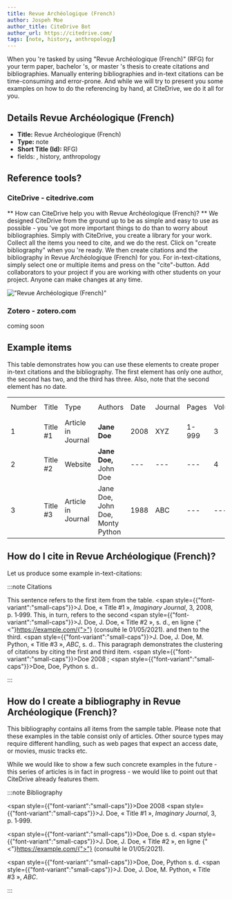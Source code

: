 ```yaml
---
title: Revue Archéologique (French)
author: Jospeh Moe
author_title: CiteDrive Bot
author_url: https://citedrive.com/
tags: [note, history, anthropology]
---
```


When you 're tasked by using "Revue Archéologique (French)" (RFG) for your term paper, bachelor 's, or master 's thesis to create citations and bibliographies.
Manually entering bibliographies and in-text citations can be time-consuming and error-prone. And while we will try to present you some examples on how to do the referencing by hand, at CiteDrive, we do it all for you.

## Details  Revue Archéologique (French)
* **Title:** Revue Archéologique (French)
* **Type:** note
* **Short Title (Id):** RFG)
* fields: , history, anthropology

## Reference tools?
### CiteDrive - citedrive.com
** How can CiteDrive help you with Revue Archéologique (French)? **
We designed CiteDrive from the ground up to be as simple and easy to use as possible - you 've got more important things to do than to worry about bibliographies. Simply with CiteDrive, you create a library for your work. Collect all the items you need to cite, and we do the rest. Click on "create bibliography" when you 're ready. We then create citations and the bibliography in Revue Archéologique (French) for you. For in-text-citations, simply select one or multiple items and press on the "cite"-button. Add collaborators to your project if you are working with other students on your project. Anyone can make changes at any time.


!["Revue Archéologique (French)"](images/revue-archeologique-french.svg "Choose Revue Archéologique (French) in the CiteDrive App")

### Zotero - zotero.com

coming soon

## Example items

This table demonstrates how you can use these elements to create proper in-text citations and the bibliography. The first element has only one author, the second has two, and the third has three. Also, note that the second element has no date.


<table>
  <tr>
   <td>Number
   </td>
   <td>Title
   </td>
   <td>Type
   </td>
   <td>Authors
   </td>
   <td>Date
   </td>
   <td>Journal
   </td>
   <td>Pages
   </td>
   <td>Volume
   </td>
   <td>Issue
   </td>
   <td>Access Date
   </td>
  </tr>
  <tr>
   <td>1
   </td>
   <td>Title #1
   </td>
   <td>Article in Journal
   </td>
   <td><strong>Jane Doe</strong>
   </td>
   <td>2008
   </td>
   <td>XYZ
   </td>
   <td>1-999
   </td>
   <td>3
   </td>
   <td>2
   </td>
   <td>--
   </td>
  </tr>
  <tr>
   <td>
2
   </td>
   <td>Title #2
   </td>
   <td>Website
   </td>
   <td><strong>Jane Doe, </strong>John Doe
   </td>
   <td>---
   </td>
   <td>---
   </td>
   <td>---
   </td>
   <td>4
   </td>
   <td>---
   </td>
   <td>2020-05-01
   </td>
  </tr>
  <tr>
   <td>3
   </td>
   <td>Title #3
   </td>
   <td>Article in Journal
   </td>
   <td>Jane Doe, John Doe, Monty Python
   </td>
   <td>1988
   </td>
   <td>ABC
   </td>
   <td>---
   </td>
   <td>---
   </td>
   <td>16
   </td>
   <td>---
   </td>
  </tr>
</table>



## How do I cite in  Revue Archéologique (French)?

Let us produce some example in-text-citations:

:::note Citations


This sentence refers to the first item from the table. <span style={{"font-variant":"small-caps"}}>J. Doe</span>, « Title #1 », <i>Imaginary Journal</i>, 3, 2008, p. 1‑999. This, in turn, refers to the second <span style={{"font-variant":"small-caps"}}>J. Doe, J. Doe</span>, « Title #2 », s. d., en ligne {"<"}https://example.com/{">"}  (consulté le 01/05/2021).
and then to the third.  <span style={{"font-variant":"small-caps"}}>J. Doe, J. Doe, M. Python</span>, « Title #3 », <i>ABC</i>, s. d..
This paragraph demonstrates the clustering of citations by citing the first and third item. <span style={{"font-variant":"small-caps"}}>Doe</span> 2008 ; <span style={{"font-variant":"small-caps"}}>Doe, Doe, Python</span> s. d..

:::

## How do I create a bibliography in Revue Archéologique (French)?

This bibliography contains all items from the sample table. Please note that these examples in the table consist only of articles. Other source types may require different handling, such as web pages that expect an access date, or movies, music tracks etc.

While we would like to show a few such concrete examples in the future - this series of articles is in fact in progress - we would like to point out that CiteDrive already features them.

:::note Bibliography

<span style={{"font-variant":"small-caps"}}>Doe</span> 2008	<span style={{"font-variant":"small-caps"}}>J. Doe</span>, « Title #1 », <i>Imaginary Journal</i>, 3, p. 1‑999.

<span style={{"font-variant":"small-caps"}}>Doe, Doe</span> s. d.	<span style={{"font-variant":"small-caps"}}>J. Doe, J. Doe</span>, « Title #2 », en ligne {"<"}https://example.com/{">"}  (consulté le 01/05/2021).

<span style={{"font-variant":"small-caps"}}>Doe, Doe, Python</span> s. d.	<span style={{"font-variant":"small-caps"}}>J. Doe, J. Doe, M. Python</span>, « Title #3 », <i>ABC</i>.



:::


        